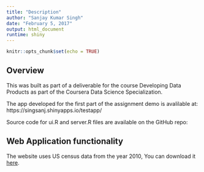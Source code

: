 ```yaml
---
title: "Description"
author: "Sanjay Kumar Singh"
date: "February 5, 2017"
output: html_document
runtime: shiny
---
```


```r
knitr::opts_chunk$set(echo = TRUE)
```

## Overview

This was built as part of a deliverable for the course Developing Data Products as part of the Coursera Data Science Specialization.

The app developed for the first part of the assignment demo is avalilable at: https://singsanj.shinyapps.io/testapp/

Source code for ui.R and server.R files are available on the GitHub repo: 

## Web Application functionality

The website uses US census data from the year 2010, You can download it [here](https://shiny.rstudio.com/tutorial/lesson5/census-app/data/counties.rds).



